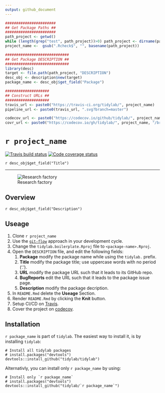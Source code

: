 ```yaml
---
output: github_document
---
```


```r
#######################
## Get Package Paths ##
#######################
path_project <- getwd()
while (length(grep("test", path_project))>0) path_project <- dirname(path_project)
project_name <-  gsub(".Rcheck$", "", basename(path_project))

############################# 
## Get Package DESCRIPTION ##
#############################
library(desc)
target <- file.path(path_project, "DESCRIPTION")
desc_obj <- description$new(target)
package_name <- desc_obj$get_field("Package")

####################
## Construct URLs ##
####################
travis_url <- paste0("https://travis-ci.org/tidylab/", project_name)
pipeline_url <- paste0(travis_url, ".svg?branch=master")

codecov_url <- paste0("https://codecov.io/github/tidylab/", project_name, "?branch=master")
covr_url <- paste0("https://codecov.io/gh/tidylab/", project_name, "/branch/master/graph/badge.svg")
```

# ``r project_name``

<!-- badges: start -->
[![Travis build status](`r pipeline_url`)](`r travis_url`)
[![Code coverage status](`r covr_url`)](`r codecov_url`)
<!-- badges: end -->


`r desc_obj$get_field("Title")`

---

![Research factory](https://i.imgur.com/RLEQkhe.png)

<!-- Package Description -->

## Overview

`r desc_obj$get_field("Description")`

<!--- Only relevant for the tidylab.boilerplate package -->

## Useage

1. Clone ``r project_name``
2. Use the [`git-flow`](https://blog.sourcetreeapp.com/2012/08/01/smart-branching-with-sourcetree-and-git-flow/) approach in your development cycle. 
3. Change the `tidylab.boilerplate.Rproj` file to `<package-name>.Rproj`.
4. Open the `DESCRIPTION` file, and edit the following fields:
    1. **Package** modify the package name while using the `tidylab.` prefix.
    2. **Title** modify the package title; use uppercase words with no period ('.').
    3. **URL** modify the package URL such that it leads to its GitHub repo.
    3. **BugReports** edit the URL such that it leads to the package issue page.
    4. **Description** modify the package decription.
5. In `README.Rmd` delete the **Useage** Section.
6. Render `README.Rmd` by clicking the **Knit** button.
7. Setup CI/CD on [Travis](https://travis-ci.org/tidylab).
8. Cover the project on [codecov](https://codecov.io/github/tidylab).


## Installation

``r package_name`` is part of `tidylab`. The easiest way to
install it, is by installing `tidylab`:

```
# Install all tidylab packages
# install.packages("devtools")
devtools::install_github("tidylab/tidylab")
```

Alternativly, you can install only ``r package_name`` by using:

```
# Install only `r package_name`
# install.packages("devtools")
devtools::install_github("tidylab/`r package_name`")
```

